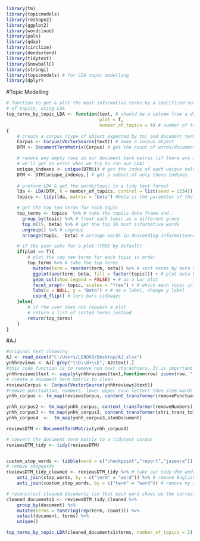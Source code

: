 
```{r}
library(tm)
library(topicmodels)
library(reshape2)
library(ggplot2)
library(wordcloud)
library(pals)
library(qdap)
library(circlize)
library(dendextend) 
library(tidytext)
library(SnowballC) 
library(stringi)
library(topicmodels) # for LDA topic modelling 
library(dplyr)
```


#Topic Modelling
```{r}
# function to get & plot the most informative terms by a specificed number
# of topics, using LDA
top_terms_by_topic_LDA <- function(text, # should be a columm from a dataframe
                                   plot = T, 
                                   number_of_topics = 4) # number of topics (4 by default)
{    
    # create a corpus (type of object expected by tm) and document term matrix
    Corpus <- Corpus(VectorSource(text)) # make a corpus object
    DTM <- DocumentTermMatrix(Corpus) # get the count of words/document

    # remove any empty rows in our document term matrix (if there are any 
    # we'll get an error when we try to run our LDA)
    unique_indexes <- unique(DTM$i) # get the index of each unique value
    DTM <- DTM[unique_indexes,] # get a subset of only those indexes
    
    # preform LDA & get the words/topic in a tidy text format
    lda <- LDA(DTM, k = number_of_topics, control = list(seed = 1234))
    topics <- tidy(lda, matrix = "beta") #beta is the parameter of the Dirichlet prior on the per-topic word distribution

    # get the top ten terms for each topic
    top_terms <- topics  %>% # take the topics data frame and..
      group_by(topic) %>% # treat each topic as a different group
      top_n(15, beta) %>% # get the top 10 most informative words
      ungroup() %>% # ungroup
      arrange(topic, -beta) # arrange words in descending informativeness

    # if the user asks for a plot (TRUE by default)
    if(plot == T){
        # plot the top ten terms for each topic in order
        top_terms %>% # take the top terms
          mutate(term = reorder(term, beta)) %>% # sort terms by beta value 
          ggplot(aes(term, beta, fill = factor(topic))) + # plot beta by theme
          geom_col(show.legend = FALSE) + # as a bar plot
          facet_wrap(~ topic, scales = "free") + # which each topic in a seperate plot
          labs(x = NULL, y = "Beta") + # no x label, change y label 
          coord_flip() # turn bars sideways
    }else{ 
        # if the user does not request a plot
        # return a list of sorted terms instead
        return(top_terms)
    }
}
```



#AJ
```{r}
#original text cleaning
AJ <- read_excel("C:/Users/LENOVO/Desktop/AJ.xlsx")
ynhhreviews <- AJ[-grep("\\b\\d+\\b", AJ$text),]
#this code function is to remove non text charachters. It is important if you are working on twitter texts.
ynhhreviews$text <- sapply(ynhhreviews$text,function(row) iconv(row, "latin1", "ASCII", sub=""))
# create a document term matrix to clean
reviewsCorpus <- Corpus(VectorSource(ynhhreviews$text))
#remove punctuation, numbers, lower upper case letters then stem words
ynhh_corpus <- tm_map(reviewsCorpus, content_transformer(removePunctuation))

ynhh_corpus2 <- tm_map(ynhh_corpus, content_transformer(removeNumbers))
ynhh_corpus3 <- tm_map(ynhh_corpus2, content_transformer(stri_trans_tolower))
ynhh_corpus4  <-  tm_map(ynhh_corpus3,stemDocument)

reviewsDTM <- DocumentTermMatrix(ynhh_corpus4)

# convert the document term matrix to a tidytext corpus
reviewsDTM_tidy <- tidy(reviewsDTM)


custom_stop_words <- tibble(word = c("checkpoint","report","jazeera"))
# remove stopwords
reviewsDTM_tidy_cleaned <- reviewsDTM_tidy %>% # take our tidy dtm and...
    anti_join(stop_words, by = c("term" = "word")) %>% # remove English stopwords and...
    anti_join(custom_stop_words, by = c("term" = "word")) # remove my custom stopwords

# reconstruct cleaned documents (so that each word shows up the correct number of times)
cleaned_documents1 <- reviewsDTM_tidy_cleaned %>%
    group_by(document) %>% 
    mutate(terms = toString(rep(term, count))) %>%
    select(document, terms) %>%
    unique()

```

```{r}
top_terms_by_topic_LDA(cleaned_documents1$terms, number_of_topics = 2)
```

